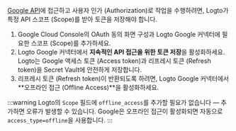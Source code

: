 [Google API](https://console.cloud.google.com/apis/library)에 접근하고 사용자 인가 (Authorization)로 작업을 수행하려면, Logto가 특정 API 스코프 (Scope)를 받아 토큰을 저장해야 합니다.

1. Google Cloud Console의 OAuth 동의 화면 구성과 Logto Google 커넥터에 필요한 스코프 (Scope)를 추가하세요.
2. Logto Google 커넥터에서 **지속적인 API 접근을 위한 토큰 저장**을 활성화하세요. Logto는 Google 액세스 토큰 (Access token)과 리프레시 토큰 (Refresh token)을 Secret Vault에 안전하게 저장합니다.
3. 리프레시 토큰 (Refresh token)이 반환되도록 하려면, Logto Google 커넥터에서 **오프라인 접근 (Offline Access)**을 활성화하세요.

:::warning
Logto의 `Scope` 필드에 `offline_access`를 추가할 필요가 없습니다 — 추가하면 오류가 발생할 수 있습니다. Google은 오프라인 접근이 활성화되면 자동으로 `access_type=offline`을 사용합니다.
:::
